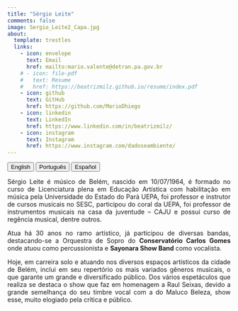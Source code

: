 ---
title: "Sérgio Leite"
comments: false
image: Sergio_Leite2_Capa.jpg
about:
  template: trestles
  links:
    - icon: envelope
      text: Email
      href: mailto:mario.valente@detran.pa.gov.br
    # - icon: file-pdf
    #   text: Resume
    #   href: https://beatrizmilz.github.io/resume/index.pdf  
    - icon: github
      text: GitHub
      href: https://github.com/MarioDhiego
    - icon: linkedin
      text: LinkedIn
      href: https://www.linkedin.com/in/beatrizmilz/  
    - icon: instagram
      text: Instagram
      href: https://www.instagram.com/dadoseambiente/   
---

```{=html}
<style>
  body{text-align: justify}
</style>
```
::: {.btn-group role="group" aria-label="About"}
<a href="about.html"> <button type="button" class="btn btn-primary me-md-2 btn-sm">English</button></a> <a href="about-pt.html"> <button type="button" class="btn btn-primary me-md-2 btn-sm">Português</button></a> <a href="about-es.html"><button type="button" class="btn btn-primary me-md-2 btn-sm">Español</button></a>
:::

::: {#hero-heading}
Sérgio Leite é músico de Belém, nascido em 10/07/1964, é formado no curso de Licenciatura plena em Educação Artística com habilitação em música pela Universidade do Estado do Pará UEPA, foi professor e instrutor de cursos musicais no SESC, participou do coral da UEPA, foi professor de instrumentos musicais na casa da juventude – CAJU e possui curso de regência musical, dentre outros.

Atua há 30 anos no ramo artístico, já participou de diversas bandas, destacando-se a Orquestra de Sopro do **Conservatório Carlos Gomes** onde atuou como percussionista e **Sayonara Show Band** como vocalista.

Hoje, em carreira solo e atuando nos diversos espaços artísticos da cidade de Belém, inclui em seu repertório os mais variados gêneros musicais, o que garante um grande e diversificado público. Dos vários espetáculos que realiza se destaca o show que faz em homenagem a Raul Seixas, devido a grande semelhança do seu timbre vocal com a do Maluco Beleza, show esse, muito elogiado pela crítica e público.
:::
